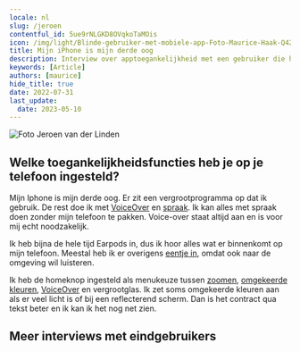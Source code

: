 ```yaml
---
locale: nl
slug: /jeroen
contentful_id: 5ue9rNLGKD8OVqkoTaMOis
icon: /img/light/Blinde-gebruiker-met-mobiele-app-Foto-Maurice-Haak-Q42.jpg
title: Mijn iPhone is mijn derde oog
description: Interview over apptoegankelijkheid met een gebruiker die hij bijna niets ziet.
keywords: [Article]
authors: [maurice]
hide_title: true
date: 2022-07-31
last_update:
  date: 2023-05-10
---
```


<Hero
  title="Mijn iPhone is mijn derde oog"
  description="Jeroen (1974) heeft sinds 1992 een visuele beperking veroorzaakt door een hersentumor. Met zijn linkeroog heeft hij 5% zicht en met zijn rechteroog 2%. Hij is dus feitelijk blind. Ook zijn links en rechts twee losse beeldjes. Jeroens beroep is sportmasseur, en als uit de hand gelopen modelleert hij sculpturen met ballonnen. Hij geeft hierin ook workshops aan kinderen. De mobiele apparaten die hij gebruikt zijn een Iphone 13 Pro, een iPad en een Apple Watch. "
/>

<Image src="/img/light/Blinde-gebruiker-met-mobiele-app-Foto-Maurice-Haak-Q42.jpg" alt="Foto Jeroen van der Linden"/>

## Welke toegankelijkheidsfuncties heb je op je telefoon ingesteld?
Mijn Iphone is mijn derde oog. Er zit een vergrootprogramma op dat ik gebruik. De rest doe ik met [VoiceOver](/nl/stats/schermlezer) en [spraak](/nl/stats/spreek-selectie-uit). Ik kan alles met spraak doen zonder mijn telefoon te pakken. Voice-over staat altijd aan en is voor mij echt noodzakelijk.

Ik heb bijna de hele tijd Earpods in, dus ik hoor alles wat er binnenkomt op mijn telefoon. Meestal heb ik er overigens [eentje in](/nl/stats/mono-audio), omdat ook naar de omgeving wil luisteren.

Ik heb de homeknop ingesteld als menukeuze tussen [zoomen](/nl/stats/zoom), [omgekeerde kleuren](/nl/stats/kleuren-omkeren), [VoiceOver](/nl/stats/schermlezer) en vergrootglas. Ik zet soms omgekeerde kleuren aan als er veel licht is of bij een reflecterend scherm. Dan is het contract qua tekst beter en ik kan ik het nog net zien.

## Meer interviews met eindgebruikers

<TwoColumnBlock>
  <LeftColumn>
    <ColumnRow>
      <Quote
        quote="Hoeveel uur ik per dag mijn telefoon gebruik? Hoeveel uur gebruik jij je ogen?"
        name="Jesse"
        image="/img/light/Jesse.png"
        alt="Foto Jesse"
        label="Lees het interview met Jesse"
        url="/nl/artikelen/jesse"
      />
    </ColumnRow>
    <ColumnRow>
      <Quote
        quote="Ik heb geen beperking, de wereld maakt mij beperkt."
        name="Darice"
        image="/img/light/Interview-met-dove-eindgebruiken-over-inzetten-van-toegankelijkheid-in-mobiele-apps.jpg"
        alt="Foto Darice"
        label="Lees het interview met Darice"
        url="/nl/artikelen/darice"
      />
    </ColumnRow>
    <ColumnRow>
      <Quote
        quote="Mijn iPhone is mijn derde oog."
        name="Jeroen"
        image="/img/light/Blinde-app-gebruiker-Jeroen.jpg"
        alt="Jeroen - Asset"
        label="Lees het interview met Jeroen"
        url="/nl/artikelen/jeroen"
      />
    </ColumnRow>
  </LeftColumn>
  <RightColumn>
    <ColumnRow>
      <Quote
        quote="Ik probeer overprikkeling op mijn telefoon te verminderen."
        name="Colinda"
        image="/img/light/colinda.jpg"
        alt="Colinda"
        label="Lees het interview met Colinda"
        url="/nl/artikelen/colinda"
      />
    </ColumnRow>
    <ColumnRow>
      <Quote
        quote="Toegankelijkheid mag wat mij betreft ook mooi zijn."
        name="Onno"
        image="/img/light/Interview-met-slechtziende-gebruiker-over-mobiele-applicaties-op-telefoons.jpg"
        alt="Foto Onno"
        label="Lees het interview met Onno"
        url="/nl/artikelen/onno"
      />
    </ColumnRow>
    <ColumnRow>
      <Quote
        quote="De grootte van teksten aanpassen is voor mij noodzakelijk."
        name="Edith"
        image="/img/light/Edith-s.jpg"
        alt="Foto van Edith"
        label="Lees het interview met Edith"
        url="/nl/artikelen/edith"
      />
    </ColumnRow>
  </RightColumn>
</TwoColumnBlock>
